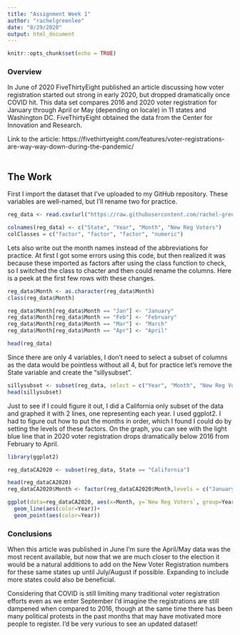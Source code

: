 ```yaml
---
title: "Assignment Week 1"
author: "rachelgreenlee"
date: "8/29/2020"
output: html_document
---
```


```r
knitr::opts_chunk$set(echo = TRUE)
```


### Overview

In June of 2020 FiveThirtyEight published an article discussing how voter registration started out strong in early 2020, but dropped dramatically once COVID hit. This data set compares 2016 and 2020 voter registration for January through April or May (depending on locale) in 11 states and Washington DC. FiveThirtyEight obtained the data from the Center for Innovation and Research. 

Link to the article: https://fivethirtyeight.com/features/voter-registrations-are-way-way-down-during-the-pandemic/  
<br>

## The Work

First I import the dataset that I've uploaded to my GitHub repository. These variables are well-named, but I'll rename two for practice.<br>  

```r

reg_data <- read.csv(url("https://raw.githubusercontent.com/rachel-greenlee/538votter_registration/master/new-voter-registrations.csv"))

colnames(reg_data) <- c("State", "Year", "Month", "New Reg Voters")
colClasses = c("factor", "factor", "factor", "numeric")

```

Lets also write out the month names instead of the abbreviations for practice. At first I got some errors using this code, but then realized it was because these imported as factors after using the class function to check, so I switched the class to chacter and then could rename the columns. Here is a peek at the first few rows with these changes. <br> 

```r
reg_data$Month <- as.character(reg_data$Month)
class(reg_data$Month)

reg_data$Month[reg_data$Month == "Jan"] <- "January" 
reg_data$Month[reg_data$Month == "Feb"] <- "February"
reg_data$Month[reg_data$Month == "Mar"] <- "March" 
reg_data$Month[reg_data$Month == "Apr"] <- "April"

head(reg_data)
```

Since there are only 4 variables, I don't need to select a subset of columns as the data would be pointless without all 4, but for practice let's remove the State variable and create the "sillysubset".  <br>

```r
sillysubset <- subset(reg_data, select = c("Year", "Month", "New Reg Voters"))
head(sillysubset)
```

Just to see if I could figure it out, I did a California only subset of the data and graphed it with 2 lines, one representing each year. I used ggplot2. I had to figure out how to put the months in order, which I found I could do by setting the levels of these factors. On the graph, you can see with the light blue line that in 2020 voter registration drops dramatically below 2016 from February to April.  <br>

```r
library(ggplot2)
```


```r
reg_dataCA2020 <- subset(reg_data, State == "California")

head(reg_dataCA2020)
reg_dataCA2020$Month <- factor(reg_dataCA2020$Month,levels = c("January", "February", "March", "April"))

ggplot(data=reg_dataCA2020, aes(x=Month, y=`New Reg Voters`, group=Year)) +
  geom_line(aes(color=Year))+
  geom_point(aes(color=Year))
```



### Conclusions
When this article was published in June I'm sure the April/May data was the most recent available, but now that we are much closer to the election it would be a natural additions to add on the New Voter Registration numbers for these same states up until July/August if possible. Expanding to include more states could also be beneficial. 

Considering that COVID is still limiting many traditional voter registration efforts even as we enter September I'd imagine the registrations are still dampened when compared to 2016, though at the same time there has been many political protests in the past months that may have motivated more people to register. I'd be very vurious to see an updated dataset!
